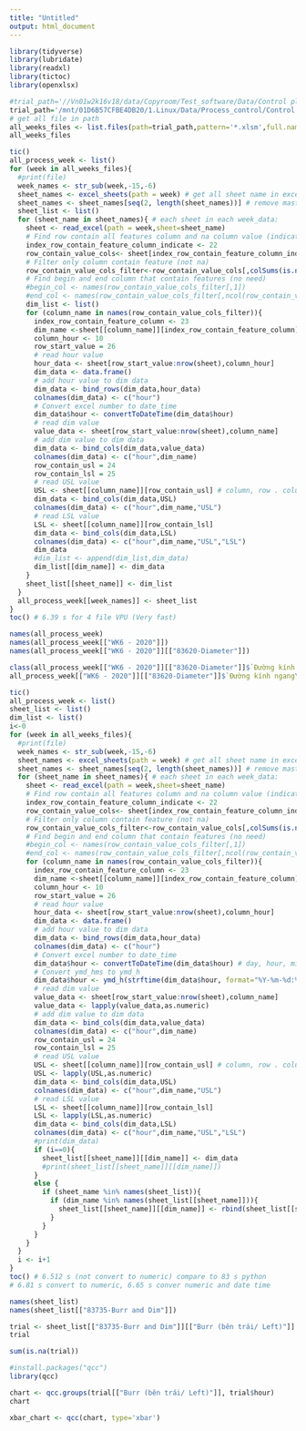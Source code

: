 ```yaml
---
title: "Untitled"
output: html_document
---
```

```r
library(tidyverse)
library(lubridate)
library(readxl)
library(tictoc)
library(openxlsx)
```


```r
#trial_path='//Vn01w2k16v18/data/Copyroom/Test_software/Data/Control plan/Control plan set up VPU/Set up limit'
trial_path='/mnt/01D6B57CFBE4DB20/1.Linux/Data/Process_control/Control plan set up VPU/Set up limit'
# get all file in path
all_weeks_files <- list.files(path=trial_path,pattern='*.xlsm',full.names=T)
all_weeks_files
```

```r
tic()
all_process_week <- list()
for (week in all_weeks_files){
  #print(file)
  week_names <- str_sub(week,-15,-6)
  sheet_names <- excel_sheets(path = week) # get all sheet name in excel file
  sheet_names <- sheet_names[seq(2, length(sheet_names))] # remove master sheet
  sheet_list <- list()
  for (sheet_name in sheet_names){ # each sheet in each week_data:
    sheet <- read_excel(path = week,sheet=sheet_name)
    # Find row contain all features column and na column value (indicator index)
    index_row_contain_feature_column_indicate <- 22
    row_contain_value_cols<- sheet[index_row_contain_feature_column_indicate,]
    # Filter only column contain feature (not na)
    row_contain_value_cols_filter<-row_contain_value_cols[,colSums(is.na(row_contain_value_cols))<nrow(row_contain_value_cols)]
    # Find begin and end column that contain features (no need)
    #begin_col <- names(row_contain_value_cols_filter[,1])
    #end_col <- names(row_contain_value_cols_filter[,ncol(row_contain_value_cols_filter)])
    dim_list <- list()
    for (column_name in names(row_contain_value_cols_filter)){
      index_row_contain_feature_column <- 23
      dim_name <-sheet[[column_name]][index_row_contain_feature_column] # Find dim_name
      column_hour <- 10
      row_start_value = 26
      # read hour value
      hour_data <- sheet[row_start_value:nrow(sheet),column_hour] 
      dim_data <- data.frame()
      # add hour value to dim data
      dim_data <- bind_rows(dim_data,hour_data) 
      colnames(dim_data) <- c("hour")
      # Convert excel number to date_time
      dim_data$hour <- convertToDateTime(dim_data$hour) 
      # read dim value
      value_data <- sheet[row_start_value:nrow(sheet),column_name] 
      # add dim value to dim data
      dim_data <- bind_cols(dim_data,value_data) 
      colnames(dim_data) <- c("hour",dim_name)
      row_contain_usl = 24
      row_contain_lsl = 25
      # read USL value
      USL <- sheet[[column_name]][row_contain_usl] # column, row . column change, row not change
      dim_data <- bind_cols(dim_data,USL)
      colnames(dim_data) <- c("hour",dim_name,"USL")
      # read LSL value
      LSL <- sheet[[column_name]][row_contain_lsl]
      dim_data <- bind_cols(dim_data,LSL)
      colnames(dim_data) <- c("hour",dim_name,"USL","LSL")
      dim_data
      #dim_list <- append(dim_list,dim_data)
      dim_list[[dim_name]] <- dim_data
    }
    sheet_list[[sheet_name]] <- dim_list
  }
  all_process_week[[week_names]] <- sheet_list
}
toc() # 6.39 s for 4 file VPU (Very fast)
```


```r
names(all_process_week)
names(all_process_week[["WK6 - 2020"]])
names(all_process_week[["WK6 - 2020"]][["83620-Diameter"]])
```


```r
class(all_process_week[["WK6 - 2020"]][["83620-Diameter"]]$`Đường kính ngang\r\nHorizontal Diameter`)
all_process_week[["WK6 - 2020"]][["83620-Diameter"]]$`Đường kính ngang\r\nHorizontal Diameter`
```


```r
tic()
all_process_week <- list()
sheet_list <- list()
dim_list <- list()
i<-0
for (week in all_weeks_files){
  #print(file)
  week_names <- str_sub(week,-15,-6)
  sheet_names <- excel_sheets(path = week) # get all sheet name in excel file
  sheet_names <- sheet_names[seq(2, length(sheet_names))] # remove master sheet
  for (sheet_name in sheet_names){ # each sheet in each week_data:
    sheet <- read_excel(path = week,sheet=sheet_name)
    # Find row contain all features column and na column value (indicator index)
    index_row_contain_feature_column_indicate <- 22
    row_contain_value_cols<- sheet[index_row_contain_feature_column_indicate,]
    # Filter only column contain feature (not na)
    row_contain_value_cols_filter<-row_contain_value_cols[,colSums(is.na(row_contain_value_cols))<nrow(row_contain_value_cols)]
    # Find begin and end column that contain features (no need)
    #begin_col <- names(row_contain_value_cols_filter[,1])
    #end_col <- names(row_contain_value_cols_filter[,ncol(row_contain_value_cols_filter)])
    for (column_name in names(row_contain_value_cols_filter)){
      index_row_contain_feature_column <- 23
      dim_name <-sheet[[column_name]][index_row_contain_feature_column] # Find dim_name
      column_hour <- 10
      row_start_value = 26
      # read hour value
      hour_data <- sheet[row_start_value:nrow(sheet),column_hour] 
      dim_data <- data.frame()
      # add hour value to dim data
      dim_data <- bind_rows(dim_data,hour_data) 
      colnames(dim_data) <- c("hour")
      # Convert excel number to date_time
      dim_data$hour <- convertToDateTime(dim_data$hour) # day, hour, min, second
      # Convert ymd_hms to ymd_h
      dim_data$hour <- ymd_h(strftime(dim_data$hour, format="%Y-%m-%d:%H"))
      # read dim value
      value_data <- sheet[row_start_value:nrow(sheet),column_name]
      value_data <- lapply(value_data,as.numeric)
      # add dim value to dim data
      dim_data <- bind_cols(dim_data,value_data) 
      colnames(dim_data) <- c("hour",dim_name)
      row_contain_usl = 24
      row_contain_lsl = 25
      # read USL value
      USL <- sheet[[column_name]][row_contain_usl] # column, row . column change, row not change
      USL <- lapply(USL,as.numeric)
      dim_data <- bind_cols(dim_data,USL)
      colnames(dim_data) <- c("hour",dim_name,"USL")
      # read LSL value
      LSL <- sheet[[column_name]][row_contain_lsl]
      LSL <- lapply(LSL,as.numeric)
      dim_data <- bind_cols(dim_data,LSL)
      colnames(dim_data) <- c("hour",dim_name,"USL","LSL")
      #print(dim_data)
      if (i==0){
        sheet_list[[sheet_name]][[dim_name]] <- dim_data
        #print(sheet_list[[sheet_name]][[dim_name]])
      }
      else {
        if (sheet_name %in% names(sheet_list)){
          if (dim_name %in% names(sheet_list[[sheet_name]])){
            sheet_list[[sheet_name]][[dim_name]] <- rbind(sheet_list[[sheet_name]][[dim_name]],dim_data)
          }
        }
      }
    }
  }
  i <- i+1
}
toc() # 6.512 s (not convert to numeric) compare to 83 s python 
# 6.81 s convert to numeric, 6.65 s conver numeric and date time
```

```r
names(sheet_list)
names(sheet_list[["83735-Burr and Dim"]])
```

```r
trial <- sheet_list[["83735-Burr and Dim"]][["Burr (bên trái/ Left)"]]
trial
```
```r
sum(is.na(trial))
```

```r
#install.packages("qcc")
library(qcc)
```

```r
chart <- qcc.groups(trial[["Burr (bên trái/ Left)"]], trial$hour)
chart
```

```r
xbar_chart <- qcc(chart, type='xbar') 
```


```r
```


```r
```

